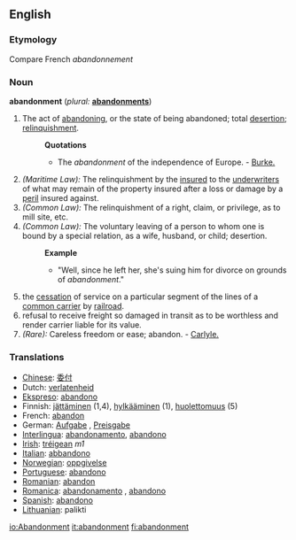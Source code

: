 {{Wikisource1911Enc|Abandonment}}
==English==

===Etymology===
Compare French ''abandonnement''

===Noun===
'''abandonment'''  (''plural:'' '''[[abandonments]]''')
# The act of [[abandoning]], or the state of being abandoned; total [[desertion]]; [[relinquishment]].
#:'''Quotations'''
#:*The ''abandonment'' of the independence of Europe. - [[Burke.]]
# ''(Maritime Law):'' The relinquishment by the [[insured]] to the [[underwriters]] of what may remain of the property insured after a loss or damage by a [[peril]] insured against.
# ''(Common Law):'' The relinquishment of a right, claim, or privilege, as to mill site, etc.
# ''(Common Law):'' The voluntary leaving of a person to whom one is bound by a special relation, as a wife, husband, or child; desertion.
#:'''Example'''
#:*"Well, since he left her, she's suing him for divorce on grounds of ''abandonment''."
#the [[cessation]] of service on a particular segment of the lines of a [[common carrier]] by [[railroad]].
#refusal to receive freight so damaged in transit as to be worthless and render carrier liable for its value.
# ''(Rare):'' Careless freedom or ease; abandon. - [[Carlyle.]]

===Translations===
*[[Chinese]]: [[委付]]
*Dutch: [[verlatenheid]] {{f}}
*[[Ekspreso]]: [[abandono]]
*Finnish: [[jättäminen]] (1,4), [[hylkääminen]] (1), [[huolettomuus]] (5)
*French: [[abandon]] {{m}}
*German: [[Aufgabe]] {{f}}, [[Preisgabe]] {{f}}
*[[Interlingua]]: [[abandonamento]], [[abandono]]
*[[Irish]]: [[tréigean]] ''m1''
*[[Italian]]: [[abbandono]]
*[[Norwegian]]: [[oppgivelse]] {{c}}
*[[Portuguese]]: [[abandono]]
*[[Romanian]]: [[abandon]] {{n}}
*[[Romanica]]: [[abandonamento]] {{m}}, [[abandono]] {{m}}
*[[Spanish]]: [[abandono]] {{m}}
*[[w:Lithuanian language|Lithuanian]]: palikti

[[io:Abandonment]]
[[it:abandonment]]
[[fi:abandonment]]